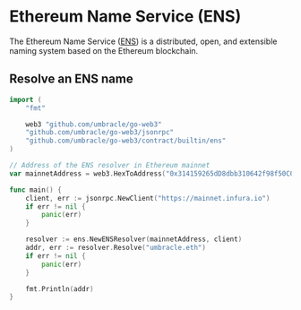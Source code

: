 
# Ethereum Name Service (ENS)

The Ethereum Name Service ([ENS](https://ens.domains/)) is a distributed, open, and extensible naming system based on the Ethereum blockchain.

## Resolve an ENS name

```go
import (
    "fmt"

    web3 "github.com/umbracle/go-web3"
    "github.com/umbracle/go-web3/jsonrpc"
    "github.com/umbracle/go-web3/contract/builtin/ens"
)

// Address of the ENS resolver in Ethereum mainnet
var mainnetAddress = web3.HexToAddress("0x314159265dD8dbb310642f98f50C066173C1259b")

func main() {
	client, err := jsonrpc.NewClient("https://mainnet.infura.io")
    if err != nil {
        panic(err)
    }

	resolver := ens.NewENSResolver(mainnetAddress, client)
	addr, err := resolver.Resolve("umbracle.eth")
	if err != nil {
		panic(err)
	}

    fmt.Println(addr)
}
```
